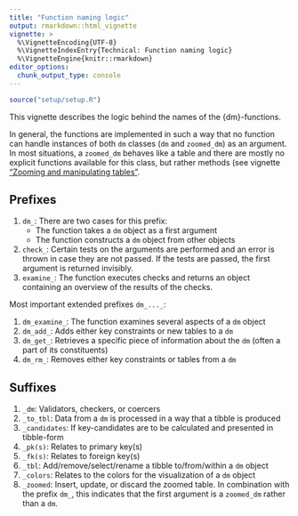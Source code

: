 ```yaml
---
title: "Function naming logic"
output: rmarkdown::html_vignette
vignette: >
  %\VignetteEncoding{UTF-8}
  %\VignetteIndexEntry{Technical: Function naming logic}
  %\VignetteEngine{knitr::rmarkdown}
editor_options:
  chunk_output_type: console
---
```



``````r
source("setup/setup.R")
``````

This vignette describes the logic behind the names of the {dm}-functions.

In general, the functions are implemented in such a way that no function can handle instances of both `dm` classes (`dm` and `zoomed_dm`) as an argument.
In most situations, a `zoomed_dm` behaves like a table and there are mostly no explicit functions available for this class, but rather methods (see vignette ["Zooming and manipulating tables"](https://cynkra.github.io/dm/articles/tech-dm-zoom.html).

## Prefixes

1. `dm_`: There are two cases for this prefix:
    - The function takes a `dm` object as a first argument
    - The function constructs a `dm` object from other objects
1. `check_`: Certain tests on the arguments are performed and an error is thrown in case they are not passed. If the tests are passed, the first argument is returned invisibly.
1. `examine_`: The function executes checks and returns an object containing an overview of the results of the checks.

Most important extended prefixes `dm_..._`:

1. `dm_examine_`: The function examines several aspects of a `dm` object
1. `dm_add_`: Adds either key constraints or new tables to a `dm`
1. `dm_get_`: Retrieves a specific piece of information about the `dm` (often a part of its constituents)
1. `dm_rm_`: Removes either key constraints or tables from a `dm`

## Suffixes

1. `_dm`: Validators, checkers, or coercers
1. `_to_tbl`: Data from a `dm` is processed in a way that a tibble is produced
1. `_candidates`: If key-candidates are to be calculated and presented in tibble-form
1. `_pk(s)`: Relates to primary key(s)
1. `_fk(s)`: Relates to foreign key(s)
1. `_tbl`: Add/remove/select/rename a tibble to/from/within a `dm` object
1. `_colors`: Relates to the colors for the visualization of a `dm` object
1. `_zoomed`: Insert, update, or discard the zoomed table. In combination with the prefix `dm_`, this indicates that the first argument is a `zoomed_dm` rather than a `dm`.
